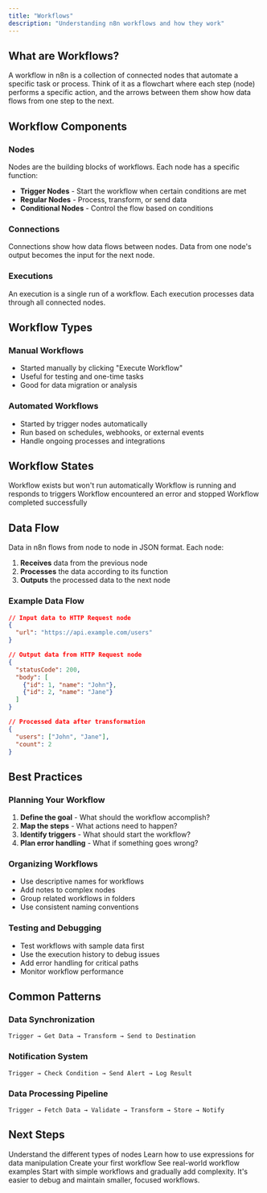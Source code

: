 ```yaml
---
title: "Workflows"
description: "Understanding n8n workflows and how they work"
---
```


## What are Workflows?

A workflow in n8n is a collection of connected nodes that automate a specific task or process. Think of it as a flowchart where each step (node) performs a specific action, and the arrows between them show how data flows from one step to the next.

## Workflow Components

### Nodes
Nodes are the building blocks of workflows. Each node has a specific function:

- **Trigger Nodes** - Start the workflow when certain conditions are met
- **Regular Nodes** - Process, transform, or send data
- **Conditional Nodes** - Control the flow based on conditions

### Connections
Connections show how data flows between nodes. Data from one node's output becomes the input for the next node.

### Executions
An execution is a single run of a workflow. Each execution processes data through all connected nodes.

## Workflow Types

### Manual Workflows
- Started manually by clicking "Execute Workflow"
- Useful for testing and one-time tasks
- Good for data migration or analysis

### Automated Workflows
- Started by trigger nodes automatically
- Run based on schedules, webhooks, or external events
- Handle ongoing processes and integrations

## Workflow States

<CardGroup cols={2}>
  <Card title="Inactive" icon="pause">
    Workflow exists but won't run automatically
  </Card>
  <Card title="Active" icon="play">
    Workflow is running and responds to triggers
  </Card>
  <Card title="Error" icon="exclamation-triangle">
    Workflow encountered an error and stopped
  </Card>
  <Card title="Success" icon="check">
    Workflow completed successfully
  </Card>
</CardGroup>

## Data Flow

Data in n8n flows from node to node in JSON format. Each node:

1. **Receives** data from the previous node
2. **Processes** the data according to its function
3. **Outputs** the processed data to the next node

### Example Data Flow

```json
// Input data to HTTP Request node
{
  "url": "https://api.example.com/users"
}

// Output data from HTTP Request node
{
  "statusCode": 200,
  "body": [
    {"id": 1, "name": "John"},
    {"id": 2, "name": "Jane"}
  ]
}

// Processed data after transformation
{
  "users": ["John", "Jane"],
  "count": 2
}
```

## Best Practices

### Planning Your Workflow

1. **Define the goal** - What should the workflow accomplish?
2. **Map the steps** - What actions need to happen?
3. **Identify triggers** - What should start the workflow?
4. **Plan error handling** - What if something goes wrong?

### Organizing Workflows

- Use descriptive names for workflows
- Add notes to complex nodes
- Group related workflows in folders
- Use consistent naming conventions

### Testing and Debugging

- Test workflows with sample data first
- Use the execution history to debug issues
- Add error handling for critical paths
- Monitor workflow performance

## Common Patterns

### Data Synchronization
```
Trigger → Get Data → Transform → Send to Destination
```

### Notification System
```
Trigger → Check Condition → Send Alert → Log Result
```

### Data Processing Pipeline
```
Trigger → Fetch Data → Validate → Transform → Store → Notify
```

## Next Steps

<CardGroup cols={2}>
  <Card title="Learn About Nodes" icon="puzzle-piece" href="/concepts/nodes">
    Understand the different types of nodes
  </Card>
  <Card title="Expressions" icon="code" href="/concepts/expressions">
    Learn how to use expressions for data manipulation
  </Card>
  <Card title="Quick Start" icon="rocket" href="/quickstart">
    Create your first workflow
  </Card>
  <Card title="Examples" icon="lightbulb" href="/workflows/examples">
    See real-world workflow examples
  </Card>
</CardGroup>

<Tip>
  Start with simple workflows and gradually add complexity. It's easier to debug and maintain smaller, focused workflows.
</Tip>